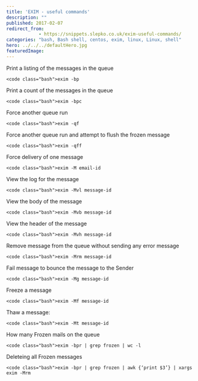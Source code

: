 ```yaml
---
title: 'EXIM - useful commands'
description: ""
published: 2017-02-07
redirect_from:
            - https://snippets.slepko.co.uk/exim-useful-commands/
categories: "bash, Bash shell, centos, exim, linux, Linux, shell"
hero: ../../../defaultHero.jpg
featuredImage:
---
```

Print a listing of the messages in the queue

```
<code class="bash">exim -bp
```

Print a count of the messages in the queue

```
<code class="bash">exim -bpc
```

Force another queue run

```
<code class="bash">exim -qf
```

Force another queue run and attempt to flush the frozen message

```
<code class="bash">exim -qff
```

Force delivery of one message

```
<code class="bash">exim -M email-id
```

View the log for the message

```
<code class="bash">exim -Mvl message-id
```

View the body of the message

```
<code class="bash">exim -Mvb message-id
```

View the header of the message

```
<code class="bash">exim -Mvh message-id
```

Remove message from the queue without sending any error message

```
<code class="bash">exim -Mrm message-id
```

Fail message to bounce the message to the Sender

```
<code class="bash">exim -Mg message-id
```

Freeze a message

```
<code class="bash">exim -Mf message-id
```

Thaw a message:

```
<code class="bash">exim -Mt message-id
```

How many Frozen mails on the queue

```
<code class="bash">exim -bpr | grep frozen | wc -l
```

Deleteing all Frozen messages

```
<code class="bash">exim -bpr | grep frozen | awk {‘print $3’} | xargs exim -Mrm
```
